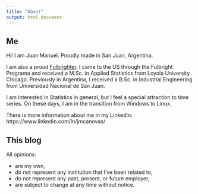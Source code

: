 ```yaml
---
title: "About"
output: html_document
---
```


## Me    

Hi! I am Juan Manuel. Proudly made in San Juan, Argentina.      

I am also a proud [Fulbrighter](https://eca.state.gov/fulbright). I came to the US through the Fulbright Programa and received a M.Sc. in Applied Statistics from Loyola University Chicago. Previously in Argentina, I received a B.Sc. in Industrial Engineering from Universidad Nacional de San Juan.    

I am interested in Statistics in general, but I feel a special attraction to time series. On these days, I am in the transition from Windows to Linux.   

There is more information about me in my LinkedIn: https://www.linkedin.com/in/jmcanovas/   


## This blog   

All opinions:    

* are my own,   
* do not represent any institution that I've been related to,  
* do not represent any past, present, or future employer,   
* are subject to change at any time without notice.   
